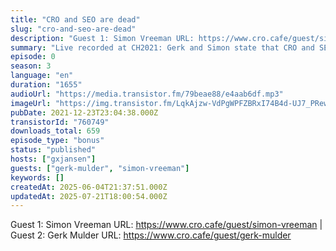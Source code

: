 ```yaml
---
title: "CRO and SEO are dead"
slug: "cro-and-seo-are-dead"
description: "Guest 1: Simon Vreeman URL: https://www.cro.cafe/guest/simon-vreeman | Guest 2: Gerk Mulder URL: https://www.cro.cafe/guest/gerk-mulder"
summary: "Live recorded at CH2021: Gerk and Simon state that CRO and SEO are dead. Long live CRO and SEO?"
episode: 0
season: 3
language: "en"
duration: "1655"
audioUrl: "https://media.transistor.fm/79beae88/e4aab6df.mp3"
imageUrl: "https://img.transistor.fm/LqkAjzw-VdPgWPFZBRxI74B4d-UJ7_PRewz4TtgIDT8/rs:fill:3000:3000:1/q:60/aHR0cHM6Ly9pbWct/dXBsb2FkLXByb2R1/Y3Rpb24udHJhbnNp/c3Rvci5mbS8xMmY5/NDZkMmVhYzQ2M2Vm/MzFmOTIyNmU2NWNm/Mzg3NC5qcGc.webp"
pubDate: 2021-12-23T23:04:38.000Z
transistorId: "760749"
downloads_total: 659
episode_type: "bonus"
status: "published"
hosts: ["gxjansen"]
guests: ["gerk-mulder", "simon-vreeman"]
keywords: []
createdAt: 2025-06-04T21:37:51.000Z
updatedAt: 2025-07-21T18:00:54.000Z
---
```


Guest 1: Simon Vreeman URL: https://www.cro.cafe/guest/simon-vreeman | Guest 2: Gerk Mulder URL: https://www.cro.cafe/guest/gerk-mulder
